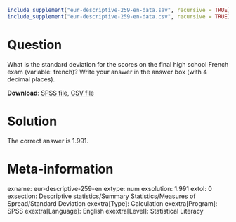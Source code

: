 ```r
include_supplement("eur-descriptive-259-en-data.sav", recursive = TRUE)
include_supplement("eur-descriptive-259-en-data.csv", recursive = TRUE)
```

Question
========
What is the standard deviation for the scores on the final high school French exam (variable: french)? Write your answer in the answer box (with 4 decimal places).

**Download**: [SPSS file](eur-descriptive-259-en-data.sav), [CSV file](eur-descriptive-259-en-data.csv)


Solution
========
The correct answer is 1.991.


Meta-information
================
exname: eur-descriptive-259-en
extype: num
exsolution: 1.991
extol: 0
exsection: Descriptive statistics/Summary Statistics/Measures of Spread/Standard Deviation
exextra[Type]: Calculation
exextra[Program]: SPSS
exextra[Language]: English
exextra[Level]: Statistical Literacy
